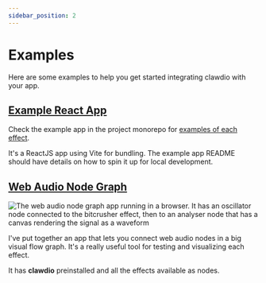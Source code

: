 ```yaml
---
sidebar_position: 2
---
```


# Examples

Here are some examples to help you get started integrating clawdio with your app.

## <a href="https://github.com/whoisryosuke/clawdio/tree/main/packages/examples/" target="_blank">Example React App</a>

Check the example app in the project monorepo for <a href="https://github.com/whoisryosuke/clawdio/tree/main/packages/examples/src/components/" target="_blank">examples of each effect</a>.

It's a ReactJS app using Vite for bundling. The example app README should have details on how to spin it up for local development.

## <a href="https://github.com/whoisryosuke/web-audio-node-graph" target="_blank">Web Audio Node Graph</a>

![The web audio node graph app running in a browser. It has an oscillator node connected to the bitcrusher effect, then to an analyser node that has a canvas rendering the signal as a waveform](./web-audio-node-graph.png)

I've put together an app that lets you connect web audio nodes in a big visual flow graph. It's a really useful tool for testing and visualizing each effect.

It has **clawdio** preinstalled and all the effects available as nodes.
